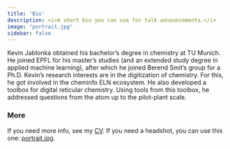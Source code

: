 ```yaml
---
title: 'Bio'
description: <i>A short bio you can use for talk announcements.</i>
image: "portrait.jpg"
sidebar: false
---
```


Kevin Jablonka obtained his bachelor’s degree in chemistry at TU Munich. He joined EPFL for his master’s studies (and an extended study degree in applied machine learning), after which he joined Berend Smit’s group for a Ph.D.
Kevin’s research interests are in the digitization of chemistry. For this, he got involved in the cheminfo ELN ecosystem. He also developed a toolbox for digital reticular chemistry. Using tools from this toolbox, he addressed questions from the atom up to the pilot-plant scale. 

### More 
If you need more info, see my [CV](cv.qmd).
If you need a headshot, you can use this one: [portrait.jpg](portrait.jpg). 